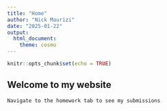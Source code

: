 ```yaml
---
title: "Home"
author: "Nick Maurizi"
date: "2025-01-22"
output:
  html_document: 
    theme: cosmo
---
```


```r
knitr::opts_chunk$set(echo = TRUE)
```

## Welcome to my website

`Navigate to the homework tab to see my submissions`
